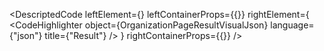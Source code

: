 
<DescriptedCode
  leftElement={<OrganizationPageResultDesc />}
  leftContainerProps={{}}
  rightElement={
    <CodeHighlighter
      object={OrganizationPageResultVisualJson}
      language={"json"}
      title={"Result"}
    />
  }
  rightContainerProps={{}}
/>
